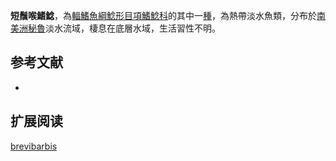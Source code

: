 {{Speciesbox
| name = 短鬚喉鰭鯰
| image = 
| image_width = 250px
| status = NE
| status_system = IUCN3.1
| genus = Trachelyopterus
| species = brevibarbis
| authority = [[Cope|Cope]], 1878
| synonyms = *''Auchenipterus brevibarbis'',Cope, 1878 
*''Parauchenipterus brevibarbis'',Cope, 1878 
}}
'''短鬚喉鰭鯰'''，為[[輻鰭魚綱|輻鰭魚綱]][[鯰形目|鯰形目]][[項鰭鯰科|項鰭鯰科]]的其中一[[種|種]]，為熱帶淡水魚類，分布於[[南美洲|南美洲]][[秘魯|秘魯]]淡水流域，棲息在底層水域，生活習性不明。
==参考文献==
*{{FishBase_species|genus=Trachelyopterus|species=brevibarbis|year=2015|month=5}}

== 扩展阅读 ==
{{refbegin}}
{{wikispecies-inline|Trachelyopterus brevibarbis|短鬚喉鰭鯰}}
{{refend}}
{{Taxonbar|from=Q5519875}}

[[Category:喉鰭鯰屬|brevibarbis]]